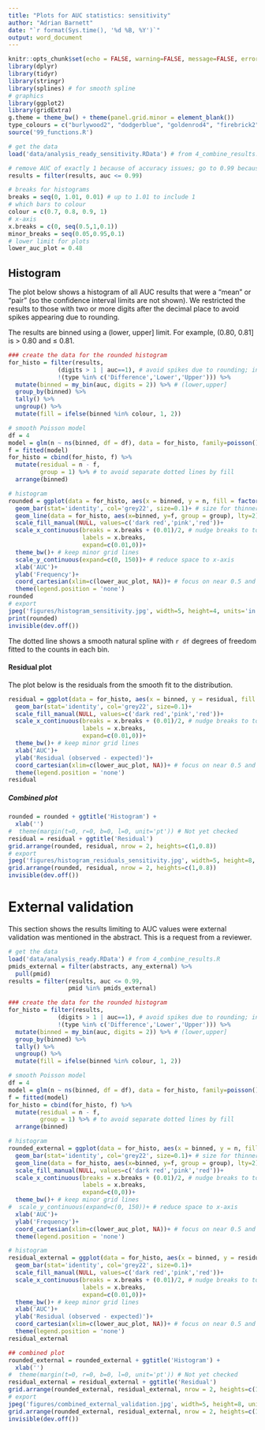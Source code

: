 ```yaml
---
title: "Plots for AUC statistics: sensitivity"
author: "Adrian Barnett"
date: "`r format(Sys.time(), '%d %B, %Y')`"
output: word_document
---
```


```r
knitr::opts_chunk$set(echo = FALSE, warning=FALSE, message=FALSE, error=FALSE, comment='', dpi=400)
library(dplyr)
library(tidyr)
library(stringr)
library(splines) # for smooth spline
# graphics
library(ggplot2)
library(gridExtra)
g.theme = theme_bw() + theme(panel.grid.minor = element_blank())
type_colours = c("burlywood2", "dodgerblue", "goldenrod4", "firebrick2")
source('99_functions.R')

# get the data
load('data/analysis_ready_sensitivity.RData') # from 4_combine_results.R

# remove AUC of exactly 1 because of accuracy issues; go to 0.99 because last interval is (0.99, 1]
results = filter(results, auc <= 0.99)

# breaks for histograms
breaks = seq(0, 1.01, 0.01) # up to 1.01 to include 1
# which bars to colour
colour = c(0.7, 0.8, 0.9, 1)
# x-axis
x.breaks = c(0, seq(0.5,1,0.1))
minor_breaks = seq(0.05,0.95,0.1)
# lower limit for plots
lower_auc_plot = 0.48
```

## Histogram

The plot below shows a histogram of all AUC results that were a "mean" or "pair" (so the confidence interval limits are not shown). We restricted the results to those with two or more digits after the decimal place to avoid spikes appearing due to rounding.

The results are binned using a (lower, upper] limit. For example, (0.80, 0.81] is $>$ 0.80 and $\leq$ 0.81.

```r
### create the data for the rounded histogram
for_histo = filter(results, 
              (digits > 1 | auc==1), # avoid spikes due to rounding; include all 1's, even those with 0 decimal places
              !(type %in% c('Difference','Lower','Upper'))) %>%
  mutate(binned = my_bin(auc, digits = 2)) %>% # (lower,upper]
  group_by(binned) %>%
  tally() %>%
  ungroup() %>%
  mutate(fill = ifelse(binned %in% colour, 1, 2))

# smooth Poisson model
df = 4
model = glm(n ~ ns(binned, df = df), data = for_histo, family=poisson())
f = fitted(model)
for_histo = cbind(for_histo, f) %>%
  mutate(residual = n - f,
         group = 1) %>% # to avoid separate dotted lines by fill
  arrange(binned)

# histogram
rounded = ggplot(data = for_histo, aes(x = binned, y = n, fill = factor(fill), group = group))+
  geom_bar(stat='identity', col='grey22', size=0.1)+ # size for thinner lines around bars
  geom_line(data = for_histo, aes(x=binned, y=f, group = group), lty=2)+ # smoothed
  scale_fill_manual(NULL, values=c('dark red','pink','red'))+
  scale_x_continuous(breaks = x.breaks + (0.01)/2, # nudge breaks to top of bar
                     labels = x.breaks,
                     expand=c(0.01,0))+
  theme_bw()+ # keep minor grid lines
  scale_y_continuous(expand=c(0, 150))+ # reduce space to x-axis
  xlab('AUC')+
  ylab('Frequency')+
  coord_cartesian(xlim=c(lower_auc_plot, NA))+ # focus on near 0.5 and above
  theme(legend.position = 'none')
rounded
# export
jpeg('figures/histogram_sensitivity.jpg', width=5, height=4, units='in', res=500)
print(rounded)
invisible(dev.off())
```

The dotted line shows a smooth natural spline with `r df` degrees of freedom fitted to the counts in each bin.

#### Residual plot

The plot below is the residuals from the smooth fit to the distribution.

```r
residual = ggplot(data = for_histo, aes(x = binned, y = residual, fill = factor(fill)))+
  geom_bar(stat='identity', col='grey22', size=0.1)+
  scale_fill_manual(NULL, values=c('dark red','pink','red'))+
  scale_x_continuous(breaks = x.breaks + (0.01)/2, # nudge breaks to top of bar
                     labels = x.breaks,
                     expand=c(0.01,0))+
  theme_bw()+ # keep minor grid lines
  xlab('AUC')+
  ylab('Residual (observed - expected)')+
  coord_cartesian(xlim=c(lower_auc_plot, NA))+ # focus on near 0.5 and above
  theme(legend.position = 'none')
residual
```


##### Combined plot

```r
rounded = rounded + ggtitle('Histogram') +
  xlab('')
#  theme(margin(t=0, r=0, b=0, l=0, unit='pt')) # Not yet checked
residual = residual + ggtitle('Residual')
grid.arrange(rounded, residual, nrow = 2, heights=c(1,0.8))
# export
jpeg('figures/histogram_residuals_sensitivity.jpg', width=5, height=8, units='in', res=500)
grid.arrange(rounded, residual, nrow = 2, heights=c(1,0.8))
invisible(dev.off())
```

# External validation

This section shows the results limiting to AUC values were external validation was mentioned in the abstract. This is a request from a reviewer.

```r
# get the data
load('data/analysis_ready.RData') # from 4_combine_results.R
pmids_external = filter(abstracts, any_external) %>%
  pull(pmid)
results = filter(results, auc <= 0.99,
                 pmid %in% pmids_external)

### create the data for the rounded histogram
for_histo = filter(results, 
              (digits > 1 | auc==1), # avoid spikes due to rounding; include all 1's, even those with 0 decimal places
              !(type %in% c('Difference','Lower','Upper'))) %>%
  mutate(binned = my_bin(auc, digits = 2)) %>% # (lower,upper]
  group_by(binned) %>%
  tally() %>%
  ungroup() %>%
  mutate(fill = ifelse(binned %in% colour, 1, 2))

# smooth Poisson model
df = 4
model = glm(n ~ ns(binned, df = df), data = for_histo, family=poisson())
f = fitted(model)
for_histo = cbind(for_histo, f) %>%
  mutate(residual = n - f,
         group = 1) %>% # to avoid separate dotted lines by fill
  arrange(binned)

# histogram
rounded_external = ggplot(data = for_histo, aes(x = binned, y = n, fill = factor(fill), group = group))+
  geom_bar(stat='identity', col='grey22', size=0.1)+ # size for thinner lines around bars
  geom_line(data = for_histo, aes(x=binned, y=f, group = group), lty=2)+ # smoothed
  scale_fill_manual(NULL, values=c('dark red','pink','red'))+
  scale_x_continuous(breaks = x.breaks + (0.01)/2, # nudge breaks to top of bar
                     labels = x.breaks,
                     expand=c(0,0))+
  theme_bw()+ # keep minor grid lines
#  scale_y_continuous(expand=c(0, 150))+ # reduce space to x-axis
  xlab('AUC')+
  ylab('Frequency')+
  coord_cartesian(xlim=c(lower_auc_plot, NA))+ # focus on near 0.5 and above
  theme(legend.position = 'none')

# histogram
residual_external = ggplot(data = for_histo, aes(x = binned, y = residual, fill = factor(fill)))+
  geom_bar(stat='identity', col='grey22', size=0.1)+
  scale_fill_manual(NULL, values=c('dark red','pink','red'))+
  scale_x_continuous(breaks = x.breaks + (0.01)/2, # nudge breaks to top of bar
                     labels = x.breaks,
                     expand=c(0.01,0))+
  theme_bw()+ # keep minor grid lines
  xlab('AUC')+
  ylab('Residual (observed - expected)')+
  coord_cartesian(xlim=c(lower_auc_plot, NA))+ # focus on near 0.5 and above
  theme(legend.position = 'none')
residual_external

## combined plot
rounded_external = rounded_external + ggtitle('Histogram') +
  xlab('')
#  theme(margin(t=0, r=0, b=0, l=0, unit='pt')) # Not yet checked
residual_external = residual_external + ggtitle('Residual')
grid.arrange(rounded_external, residual_external, nrow = 2, heights=c(1,0.8))
# export
jpeg('figures/combined_external_validation.jpg', width=5, height=8, units='in', res=500)
grid.arrange(rounded_external, residual_external, nrow = 2, heights=c(1,0.8))
invisible(dev.off())
```
